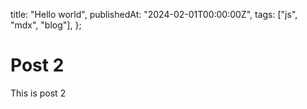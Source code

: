   title: "Hello world",
  publishedAt: "2024-02-01T00:00:00Z",
  tags: ["js", "mdx", "blog"],
};

# Post 2

This is post 2
